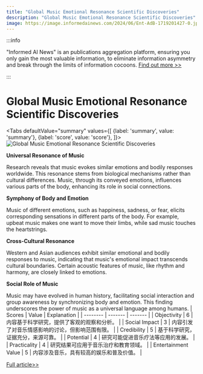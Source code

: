 ```yaml
---
title: "Global Music Emotional Resonance Scientific Discoveries"
description: "Global Music Emotional Resonance Scientific Discoveries"
image: https://image.informedainews.com/2024/06/Ent-AdB-1719201427-0.jpg
---
```



:::info

"Informed AI News" is an publications aggregation platform, ensuring you only gain the most valuable information, to eliminate information asymmetry and break through the limits of information cocoons.  [Find out more >>](/)

:::

# Global Music Emotional Resonance Scientific Discoveries


<Tabs
	defaultValue="summary"
	values={[
	{label: 'summary', value: 'summary'},
	{label: 'score', value: 'score'},
]}>
<TabItem value="summary">
<img
  src="https://image.informedainews.com/2024/06/Ent-AdB-1719201427-0.jpg"
  alt="Global Music Emotional Resonance Scientific Discoveries"
/>



**Universal Resonance of Music**

Research reveals that music evokes similar emotions and bodily responses worldwide. This resonance stems from biological mechanisms rather than cultural differences. Music, through its conveyed emotions, influences various parts of the body, enhancing its role in social connections.

**Symphony of Body and Emotion**

Music of different emotions, such as happiness, sadness, or fear, elicits corresponding sensations in different parts of the body. For example, upbeat music makes one want to move their limbs, while sad music touches the heartstrings.

**Cross-Cultural Resonance**

Western and Asian audiences exhibit similar emotional and bodily responses to music, indicating that music's emotional impact transcends cultural boundaries. Certain acoustic features of music, like rhythm and harmony, are closely linked to emotions.

**Social Role of Music**

Music may have evolved in human history, facilitating social interaction and group awareness by synchronizing body and emotion. This finding underscores the power of music as a universal language among humans.
</TabItem>
<TabItem value="score">
	| Scores     | Value   | Explanation |
	| -------- | ------- | ------- |
	| Objectivity  | 6    | 内容基于科学研究，提供了客观的观察和分析。    |
	| Social Impact | 3     | 内容引发了对音乐情感影响的讨论，但影响范围有限。    |
	| Credibility    | 5    | 基于科学研究，证据充分，来源可靠。    |
	| Potential    | 4    | 研究可能促进音乐疗法等应用的发展。    |
	| Practicality    | 4    | 研究结果可应用于音乐治疗和教育领域。    |
	| Entertainment Value    | 5    | 内容涉及音乐，具有较高的娱乐和普及价值。    |
</TabItem>
</Tabs>

[Full article>>](https://www.cnbeta.com.tw/articles/science/1435778.htm)
